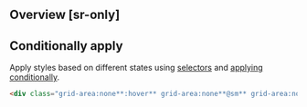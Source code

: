 ## Overview [sr-only]
<Overview/>

## Conditionally apply
Apply styles based on different states using [selectors](/guide/state-selectors) and [applying conditionally](/guide/applying-conditionally).
```html
<div class="grid-area:none**:hover** grid-area:none**@sm** grid-area:none**@dark** grid-area:none**@print**">…</div>
```

